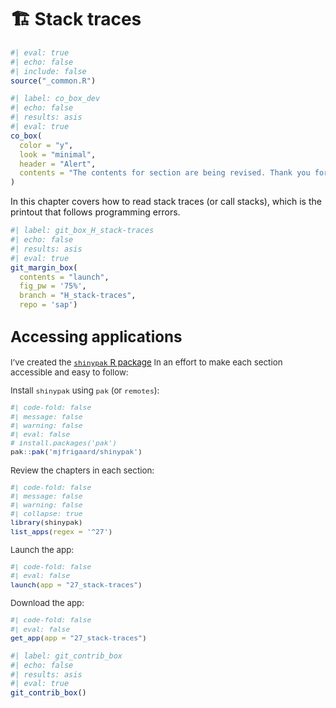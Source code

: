 # 🏗️ Stack traces {#sec-stack-traces}

```r
#| eval: true 
#| echo: false 
#| include: false
source("_common.R")
```

```r
#| label: co_box_dev
#| echo: false
#| results: asis
#| eval: true
co_box(
  color = "y", 
  look = "minimal",
  header = "Alert",
  contents = "The contents for section are being revised. Thank you for your patience."
)
```

In this chapter covers how to read stack traces (or call stacks), which is the printout that follows programming errors. 

```r
#| label: git_box_H_stack-traces
#| echo: false
#| results: asis
#| eval: true
git_margin_box(
  contents = "launch",
  fig_pw = '75%', 
  branch = "H_stack-traces", 
  repo = 'sap')
```

:::: {.callout-tip collapse='true' appearance='default'}

## [Accessing applications]{style='font-weight: bold; font-size: 1.15em;'}

::: {style='font-size: 0.95em; color: #282b2d;'}

I've created the [`shinypak` R package](https://mjfrigaard.github.io/shinypak/) In an effort to make each section accessible and easy to follow:
  
Install `shinypak` using `pak` (or `remotes`):

```r
#| code-fold: false 
#| message: false
#| warning: false
#| eval: false
# install.packages('pak')
pak::pak('mjfrigaard/shinypak')
```

Review the chapters in each section:
  
```r
#| code-fold: false 
#| message: false
#| warning: false
#| collapse: true
library(shinypak)
list_apps(regex = '^27')
```

Launch the app: 

```r
#| code-fold: false 
#| eval: false
launch(app = "27_stack-traces")
```

Download the app: 

```r
#| code-fold: false 
#| eval: false
get_app(app = "27_stack-traces")
```

::: 

::::

```r
#| label: git_contrib_box
#| echo: false
#| results: asis
#| eval: true
git_contrib_box()
```
